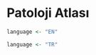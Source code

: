 # Patoloji Atlası {#patoloji-atlasi .unnumbered}


```r
language <- "EN"
```



```r
language <- "TR"
```
